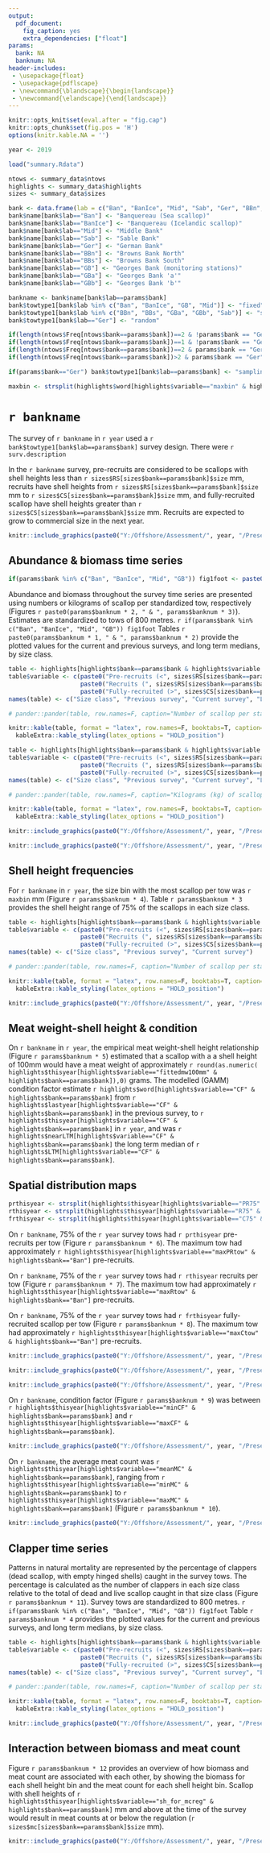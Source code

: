 ```yaml
---
output: 
  pdf_document:
    fig_caption: yes
    extra_dependencies: ["float"]
params:
  bank: NA
  banknum: NA
header-includes:
 - \usepackage{float}
 - \usepackage{pdflscape}
 - \newcommand{\blandscape}{\begin{landscape}}
 - \newcommand{\elandscape}{\end{landscape}}
---
```



```r
knitr::opts_knit$set(eval.after = "fig.cap")
knitr::opts_chunk$set(fig.pos = 'H')
options(knitr.kable.NA = '')

year <- 2019

load("summary.Rdata")

ntows <- summary_data$ntows
highlights <- summary_data$highlights
sizes <- summary_data$sizes

bank <- data.frame(lab = c("Ban", "BanIce", "Mid", "Sab", "Ger", "BBn", "BBs", "GB", "GBa", "GBb"), name=NA)
bank$name[bank$lab=="Ban"] <- "Banquereau (Sea scallop)"
bank$name[bank$lab=="BanIce"] <- "Banquereau (Icelandic scallop)"
bank$name[bank$lab=="Mid"] <- "Middle Bank"
bank$name[bank$lab=="Sab"] <- "Sable Bank"
bank$name[bank$lab=="Ger"] <- "German Bank"
bank$name[bank$lab=="BBn"] <- "Browns Bank North"
bank$name[bank$lab=="BBs"] <- "Browns Bank South"
bank$name[bank$lab=="GB"] <- "Georges Bank (monitoring stations)"
bank$name[bank$lab=="GBa"] <- "Georges Bank 'a'"
bank$name[bank$lab=="GBb"] <- "Georges Bank 'b'"

bankname <- bank$name[bank$lab==params$bank]
bank$towtype1[bank$lab %in% c("Ban", "BanIce", "GB", "Mid")] <- "fixed"
bank$towtype1[bank$lab %in% c("BBn", "BBs", "GBa", "GBb", "Sab")] <- "stratified random"
bank$towtype1[bank$lab=="Ger"] <- "random"

if(length(ntows$Freq[ntows$bank==params$bank])==2 & !params$bank == "Ger") surv.description <- paste0(ntows$Freq[ntows$bank==params$bank & ntows$Var1==1], " ", bank$towtype1[bank$lab==params$bank],  " stations, and ", ntows$Freq[ntows$bank==params$bank & !ntows$Var1==1], " ", "exploratory stations.")
if(length(ntows$Freq[ntows$bank==params$bank])==1 & !params$bank == "Ger") surv.description <- paste0(ntows$Freq[ntows$bank==params$bank & ntows$Var1==1], " ", bank$towtype1[bank$lab==params$bank],  " stations.")
if(length(ntows$Freq[ntows$bank==params$bank])==2 & params$bank == "Ger") surv.description <- paste0(ntows$Freq[ntows$bank==params$bank & ntows$Var1==1], " ", bank$towtype1[bank$lab==params$bank],  " stations within the survey domain, and ", ntows$Freq[ntows$bank==params$bank & ntows$Var1==3], " ", "stations repeated from the previous survey.")
if(length(ntows$Freq[ntows$bank==params$bank])>2 & params$bank == "Ger") surv.description <- paste0(ntows$Freq[ntows$bank==params$bank & ntows$Var1==1], " ", bank$towtype1[bank$lab==params$bank],  " stations within the survey domain, and ", ntows$Freq[ntows$bank==params$bank & ntows$Var1==3], " ", "stations repeated from the previous survey, and ", ntows$Freq[ntows$bank==params$bank & !ntows$Var1 %in% c(1, 3)], " exploratory stations.")

if(params$bank=="Ger") bank$towtype1[bank$lab==params$bank] <- "sampling with partial replacement"

maxbin <- strsplit(highlights$word[highlights$variable=="maxbin" & highlights$bank==params$bank], "(", fixed=T)[[1]][1]

```

\newpage


# `r bankname`

The survey of `r bankname` in `r year` used a `r bank$towtype1[bank$lab==params$bank]` survey design. There were `r surv.description`

In the `r bankname` survey, pre-recruits are considered to be scallops with shell heights less than `r sizes$RS[sizes$bank==params$bank]$size` mm, recruits have shell heights from `r sizes$RS[sizes$bank==params$bank]$size` mm to `r sizes$CS[sizes$bank==params$bank]$size` mm, and fully-recruited scallop have shell heights greater than `r sizes$CS[sizes$bank==params$bank]$size` mm. Recruits are expected to grow to commercial size in the next year. 

```r
knitr::include_graphics(paste0("Y:/Offshore/Assessment/", year, "/Presentations/Survey_summary/test_figures/", params$bank, "/survey_strata.png"))
```

\newpage

## Abundance & biomass time series

```r
if(params$bank %in% c("Ban", "BanIce", "Mid", "GB")) fig1foot <- paste0("Note that error bars are not calculated for fixed station survey designs as they do not properly account for uncertainty. ")

```

Abundance and biomass throughout the survey time series are presented using numbers or kilograms of scallop per standardized tow, respectively (Figures `r paste0(params$banknum * 2, " & ", params$banknum * 3)`). Estimates are standardized to tows of 800 metres. `r if(params$bank %in% c("Ban", "BanIce", "Mid", "GB")) fig1foot` Tables `r paste0(params$banknum * 1, " & ", params$banknum * 2)` provide the plotted values for the current and previous surveys, and long term medians, by size class. 


<!-- For pre-recruits, abundances were `r highlights$nearLTM[highlights$bank=="Ban" & highlights$variable=="NPR"]` the long term median, and `r highlights$word[highlights$bank==params$bank & highlights$variable=="NPR"]` from `r highlights$lastyear[highlights$bank==params$bank & highlights$variable=="NPR"]` per tow in `r year-1`, to `r highlights$thisyear[highlights$bank==params$bank & highlights$variable=="NPR"]` per tow in `r year`. -->

<!-- Recruits were `r highlights$nearLTM[highlights$bank==params$bank & highlights$variable=="NR"]` the long term median, and `r highlights$word[highlights$bank==params$bank & highlights$variable=="NR"]` from `r highlights$lastyear[highlights$bank==params$bank & highlights$variable=="NR"]` in `r year-1` to `r highlights$thisyear[highlights$bank==params$bank & highlights$variable=="NR"]` per tow in `r year`. -->

<!-- Fully recruited scallops were `r highlights$nearLTM[highlights$bank==params$bank & highlights$variable=="N"]` the long term median, and `r highlights$word[highlights$bank==params$bank & highlights$variable=="N"]` from `r highlights$lastyear[highlights$bank==params$bank & highlights$variable=="N"]` in `r year-1`, in `r highlights$thisyear[highlights$bank==params$bank & highlights$variable=="N"]` per tow in `r year`. -->


```r
table <- highlights[highlights$bank==params$bank & highlights$variable %in% c("NPR", "NR", "N"), c("variable", "lastyear", "thisyear", "LTM")]
table$variable <- c(paste0("Pre-recruits (<", sizes$RS[sizes$bank==params$bank]$size, "mm)"),
                    paste0("Recruits (", sizes$RS[sizes$bank==params$bank]$size, "-", sizes$RS[sizes$bank==params$bank]$size, "mm)"),
                    paste0("Fully-recruited (>", sizes$CS[sizes$bank==params$bank]$size, "mm)"))
names(table) <- c("Size class", "Previous survey", "Current survey", "Long term median")

# pander::pander(table, row.names=F, caption="Number of scallop per standardized tow by size class, for the current survey, previous survey, and long term median.") 

knitr::kable(table, format = "latex", row.names=F, booktabs=T, caption="Number of scallop per standardized tow by size class, for the current survey, previous survey, and long term median.") %>%
  kableExtra::kable_styling(latex_options = "HOLD_position")

```

```r
table <- highlights[highlights$bank==params$bank & highlights$variable %in% c("IPR", "IR", "I"), c("variable", "lastyear", "thisyear", "LTM")]
table$variable <- c(paste0("Pre-recruits (<", sizes$RS[sizes$bank==params$bank]$size, "mm)"),
                    paste0("Recruits (", sizes$RS[sizes$bank==params$bank]$size, "-", sizes$RS[sizes$bank==params$bank]$size, "mm)"),
                    paste0("Fully-recruited (>", sizes$CS[sizes$bank==params$bank]$size, "mm)"))
names(table) <- c("Size class", "Previous survey", "Current survey", "Long term median")

# pander::pander(table, row.names=F, caption="Kilograms (kg) of scallop per standardized tow by size class, for the current survey, previous survey, and long term median.") 

knitr::kable(table, format = "latex", row.names=F, booktabs=T, caption="Kilograms (kg) of scallop per standardized tow by size class, for the current survey, previous survey, and long term median.") %>%
  kableExtra::kable_styling(latex_options = "HOLD_position")

```

\newpage

```r
knitr::include_graphics(paste0("Y:/Offshore/Assessment/", year, "/Presentations/Survey_summary/test_figures/", params$bank, "/abundance_ts.png"))
```

```r
knitr::include_graphics(paste0("Y:/Offshore/Assessment/", year, "/Presentations/Survey_summary/test_figures/", params$bank, "/biomass_ts.png"))
```


\newpage

## Shell height frequencies

For `r bankname` in `r year`, the size bin with the most scallop per tow was `r maxbin` mm (Figure `r params$banknum * 4`). Table `r params$banknum * 3` provides the shell height range of 75% of the scallops in each size class. 

```r
table <- highlights[highlights$bank==params$bank & highlights$variable %in% c("sizerange75PR", "sizerange75Rec", "sizerange75FR"), c("variable", "lastyear", "thisyear")]
table$variable <- c(paste0("Pre-recruits (<", sizes$RS[sizes$bank==params$bank]$size, "mm)"),
                    paste0("Recruits (", sizes$RS[sizes$bank==params$bank]$size, "-", sizes$RS[sizes$bank==params$bank]$size, "mm)"),
                    paste0("Fully-recruited (>", sizes$CS[sizes$bank==params$bank]$size, "mm)"))
names(table) <- c("Size class", "Previous survey", "Current survey")

# pander::pander(table, row.names=F, caption="Number of scallop per standardized tow by size class, for the current survey, previous survey, and long term median.") 

knitr::kable(table, format = "latex", row.names=F, booktabs=T, caption="The size range (in millimetres, mm) of 75% of the scallops caught in each size class for the current survey and previous survey.") %>%
  kableExtra::kable_styling(latex_options = "HOLD_position")

```

```r
knitr::include_graphics(paste0("Y:/Offshore/Assessment/", year, "/Presentations/Survey_summary/test_figures/", params$bank, "/SHF.png"))
```

\newpage

## Meat weight-shell height & condition

On `r bankname` in `r year`, the empirical meat weight-shell height relationship (Figure `r params$banknum * 5`) estimated that a scallop with a a shell height of 100mm would have a meat weight of approximately `r round(as.numeric( highlights$thisyear[highlights$variable=="fittedmw100mm" & highlights$bank==params$bank]),0)` grams. The modelled (GAMM) condition factor estimate `r highlights$word[highlights$variable=="CF" & highlights$bank==params$bank]` from `r highlights$lastyear[highlights$variable=="CF" & highlights$bank==params$bank]` in the previous survey, to `r highlights$thisyear[highlights$variable=="CF" & highlights$bank==params$bank]` in `r year`, and was `r highlights$nearLTM[highlights$variable=="CF" & highlights$bank==params$bank]` the long term median of `r highlights$LTM[highlights$variable=="CF" & highlights$bank==params$bank]`.

\begin{landscape}

```r
knitr::include_graphics(paste0("Y:/Offshore/Assessment/", year, "/Presentations/Survey_summary/test_figures/", params$bank, "/MWSH_and_CF_ts.png"))
```

\end{landscape}

\newpage

## Spatial distribution maps

```r
prthisyear <- strsplit(highlights$thisyear[highlights$variable=="PR75" & highlights$bank=="Ban"], " ")[[1]][1]
rthisyear <- strsplit(highlights$thisyear[highlights$variable=="R75" & highlights$bank=="Ban"], " ")[[1]][1]
frthisyear <- strsplit(highlights$thisyear[highlights$variable=="C75" & highlights$bank=="Ban"], " ")[[1]][1]

```


On `r bankname`, 75% of the `r year` survey tows had `r prthisyear` pre-recruits per tow (Figure `r params$banknum * 6`). The maximum tow had approximately `r highlights$thisyear[highlights$variable=="maxPRtow" & highlights$bank=="Ban"]` pre-recruits.

On `r bankname`, 75% of the `r year` survey tows had `r rthisyear` recruits per tow (Figure `r params$banknum * 7`). The maximum tow had approximately `r highlights$thisyear[highlights$variable=="maxRtow" & highlights$bank=="Ban"]` pre-recruits.

On `r bankname`, 75% of the `r year` survey tows had `r frthisyear` fully-recruited scallop per tow (Figure `r params$banknum * 8`). The maximum tow had approximately `r highlights$thisyear[highlights$variable=="maxCtow" & highlights$bank=="Ban"]` pre-recruits.

```r
knitr::include_graphics(paste0("Y:/Offshore/Assessment/", year, "/Presentations/Survey_summary/test_figures/", params$bank, "/PR-spatial.png"))
```

```r
knitr::include_graphics(paste0("Y:/Offshore/Assessment/", year, "/Presentations/Survey_summary/test_figures/", params$bank, "/Rec-spatial.png"))
```

```r
knitr::include_graphics(paste0("Y:/Offshore/Assessment/", year, "/Presentations/Survey_summary/test_figures/", params$bank, "/FR-spatial.png"))
```

\newpage

On `r bankname`, condition factor (Figure `r params$banknum * 9`) was between `r highlights$thisyear[highlights$variable=="minCF" & highlights$bank==params$bank]` and `r highlights$thisyear[highlights$variable=="maxCF" & highlights$bank==params$bank]`.

```r
knitr::include_graphics(paste0("Y:/Offshore/Assessment/", year, "/Presentations/Survey_summary/test_figures/", params$bank, "/CF-spatial.png"))
```

\newpage

On `r bankname`, the average meat count was `r highlights$thisyear[highlights$variable=="meanMC" & highlights$bank==params$bank]`, ranging from `r highlights$thisyear[highlights$variable=="minMC" & highlights$bank==params$bank]` to `r highlights$thisyear[highlights$variable=="maxMC" & highlights$bank==params$bank]`  (Figure `r params$banknum * 10`).

```r
knitr::include_graphics(paste0("Y:/Offshore/Assessment/", year, "/Presentations/Survey_summary/test_figures/", params$bank, "/MC-spatial.png"))
```

\newpage

## Clapper time series

Patterns in natural mortality are represented by the percentage of clappers (dead scallop, with empty hinged shells) caught in the survey tows. The percentage is calculated as the number of clappers in each size class relative to the total of dead and live scallop caught in that size class (Figure `r params$banknum * 11`). Survey tows are standardized to 800 metres. `r if(params$bank %in% c("Ban", "BanIce", "Mid", "GB")) fig1foot` Table `r params$banknum * 4` provides the plotted values for the current and previous surveys, and long term medians, by size class. 


```r
table <- highlights[highlights$bank==params$bank & highlights$variable %in% c("PRpercentclap", "Rpercentclap", "Cpercentclap"), c("variable", "lastyear", "thisyear", "LTM")]
table$variable <- c(paste0("Pre-recruits (<", sizes$RS[sizes$bank==params$bank]$size, "mm)"),
                    paste0("Recruits (", sizes$RS[sizes$bank==params$bank]$size, "-", sizes$RS[sizes$bank==params$bank]$size, "mm)"),
                    paste0("Fully-recruited (>", sizes$CS[sizes$bank==params$bank]$size, "mm)"))
names(table) <- c("Size class", "Previous survey", "Current survey", "Long term median")

# pander::pander(table, row.names=F, caption="Number of scallop per standardized tow by size class, for the current survey, previous survey, and long term median.") 

knitr::kable(table, format = "latex", row.names=F, booktabs=T, caption="Percentage of clappers per standardized tow by size class, for the current survey, previous survey, and long term median.") %>%
  kableExtra::kable_styling(latex_options = "HOLD_position")

```


```r
knitr::include_graphics(paste0("Y:/Offshore/Assessment/", year, "/Presentations/Survey_summary/test_figures/", params$bank, "/Clapper_per_ts.png"))
```

\newpage

## Interaction between biomass and meat count

Figure `r params$banknum * 12` provides an overview of how biomass and meat count are associated with each other, by showing the biomass for each shell height bin and the meat count for each shell height bin. Scallop with shell heights of `r highlights$thisyear[highlights$variable=="sh_for_mcreg" & highlights$bank==params$bank]` mm and above at the time of the survey would result in meat counts at or below the regulation (`r sizes$mc[sizes$bank==params$bank]$size` mm).


```r
knitr::include_graphics(paste0("Y:/Offshore/Assessment/", year, "/Presentations/Survey_summary/test_figures/", params$bank, "/breakdown-",year, ".png"))
```



<!-- ```{r child = if(params$year == 2011){"child_document.Rmd"} } -->
<!-- ``` -->



